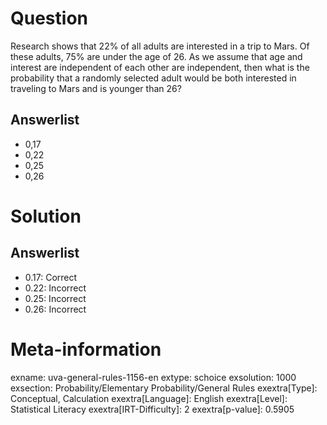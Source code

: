 Question
========

Research shows that 22% of all adults are interested in a trip to Mars. Of these adults, 75% are under the age of 26. As we assume that age and interest are independent of each other are independent, then what is the probability that a randomly selected adult would be both interested in traveling to Mars and is younger than 26?

Answerlist
----------

* 0,17
* 0,22
* 0,25
* 0,26

Solution
========

Answerlist
----------

* 0.17: Correct
* 0.22: Incorrect
* 0.25: Incorrect
* 0.26: Incorrect

Meta-information
================
exname: uva-general-rules-1156-en
extype: schoice
exsolution: 1000
exsection: Probability/Elementary Probability/General Rules
exextra[Type]: Conceptual, Calculation
exextra[Language]: English
exextra[Level]: Statistical Literacy
exextra[IRT-Difficulty]: 2
exextra[p-value]: 0.5905

